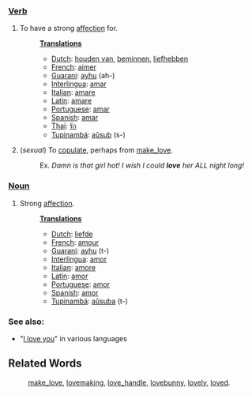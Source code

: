 ===[[Verb]]===
#To have a strong [[affection]] for.
#:'''[[Translation]]s'''
#:*[[Dutch]]: [[houden van]], [[beminnen]], [[liefhebben]]
#:*[[French]]: [[aimer]]
#:*[[Guarani]]: [[ayhu]] (ah-)
#:*[[Interlingua]]: [[amar]]
#:*[[Italian]]: [[amare]]
#:*[[Latin]]: [[amare]]
#:*[[Portuguese]]: [[amar]]
#:*[[Spanish]]: [[amar]]
#:*[[Thai]]: [[รัก]]
#:*[[Tupinambá]]: [[aûsub]] (s-)
# (''sexual'') To [[copulate]], perhaps from [[make_love]].
#:Ex. ''Damn is that girl hot!  I wish I could '''love''' her ALL night long!''

===[[Noun]]===
#Strong [[affection]].
#:'''[[Translation]]s'''
#:*[[Dutch]]: [[liefde]]
#:*[[French]]: [[amour]]
#:*[[Guarani]]: [[ayhu]] (t-)
#:*[[Interlingua]]: [[amor]]
#:*[[Italian]]: [[amore]]
#:*[[Latin]]: [[amor]]
#:*[[Portuguese]]: [[amor]]
#:*[[Spanish]]: [[amor]]
#:*[[Tupinambá]]: [[aûsuba]] (t-)
=== See also: ===
* "[[I love you]]" in various languages

==Related Words==
:[[make_love]], [[lovemaking]], [[love_handle]], [[lovebunny]], [[lovely]], [[loved]].